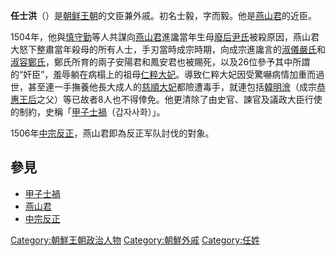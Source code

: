 '''任士洪'''（{{bd|1445年||1506年||}}）是[[朝鲜王朝|朝鲜王朝]]的文臣兼外戚。初名士毅，字而毅。他是[[燕山君|燕山君]]的近臣。

1504年，他與[[慎守勤|慎守勤]]等人共謀向[[燕山君|燕山君]]進讒當年生母[[廢妃尹氏|廢后尹氏]]被殺原因，燕山君大怒下整肅當年殺母的所有人士，手刃當時成宗時期，向成宗進讒言的[[嚴銀召史|淑儀嚴氏]]和[[鄭金伊|淑容鄭氏]]，鄭氏所育的兩子安陽君和鳳安君也被賜死，以及26位參予其中所謂的“奸臣”，羞辱躺在病榻上的祖母[[仁粹大妃|仁粹大妃]]。導致仁粹大妃因受驚嚇病情加重而過世，甚至連一手撫養他長大成人的[[慈順大妃|慈順大妃]]都險遭毒手，就連包括[[韓明澮|韓明澮]]（成宗[[恭惠王后|恭惠王后]]之父）等已故者8人也不得倖免。他更清除了由史官、諫官及議政大臣行使的制約，史稱「[[甲子士禍|甲子士禍]]（갑자사화）」。

1506年[[中宗反正|中宗反正]]，燕山君即為反正军队討伐的對象。

== 參見 ==
* [[甲子士禍|甲子士禍]]
* [[燕山君|燕山君]]
* [[中宗反正|中宗反正]]

[[Category:朝鮮王朝政治人物|Category:朝鮮王朝政治人物]]
[[Category:朝鮮外戚|Category:朝鮮外戚]]
[[Category:任姓|Category:任姓]]
